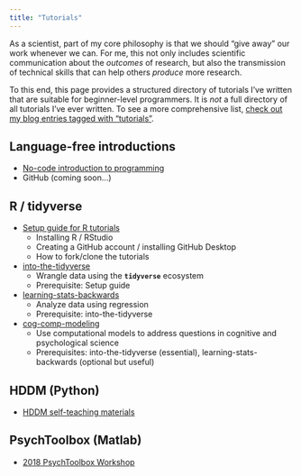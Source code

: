 ```yaml
---
title: "Tutorials"
---
```


As a scientist, part of my core philosophy is that we should "give away" our work whenever we can. For me, this not only includes scientific communication about the *outcomes* of research, but also the transmission of technical skills that can help others *produce* more research.

To this end, this page provides a structured directory of tutorials I've written that are suitable for beginner-level programmers. It is *not* a full directory of all tutorials I've ever written. To see a more comprehensive list, [check out my blog entries tagged with "tutorials"](./blog.html#category=tutorials).

## Language-free introductions

-   [No-code introduction to programming](./posts/2021-07-12-no-code-intro-programming/)
-   GitHub (coming soon...)

## R / tidyverse

-   [Setup guide for R tutorials](./posts/2021-07-12-r-tutorial-setup/)
    -   Installing R / RStudio
    -   Creating a GitHub account / installing GitHub Desktop
    -   How to fork/clone the tutorials
-   [into-the-tidyverse](https://github.com/psychNerdJae/into-the-tidyverse)
    -   Wrangle data using the **`tidyverse`** ecosystem
    -   Prerequisite: Setup guide
-   [learning-stats-backwards](https://github.com/psychNerdJae/learning-stats-backwards)
    -   Analyze data using regression
    -   Prerequisite: into-the-tidyverse
-   [cog-comp-modeling](https://github.com/psychNerdJae/cog-comp-modeling)
    -   Use computational models to address questions in cognitive and psychological science
    -   Prerequisites: into-the-tidyverse (essential), learning-stats-backwards (optional but useful)

## HDDM (Python)

-   [HDDM self-teaching materials](https://github.com/psychNerdJae/hddm_tutorial)

## PsychToolbox (Matlab)

-   [2018 PsychToolbox Workshop](https://github.com/psychNerdJae/psychtoolbox-tutorial)
